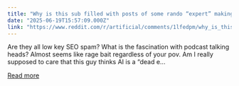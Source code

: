 ```yaml
---
title: "Why is this sub filled with posts of some rando “expert” making “predictions”??"
date: "2025-06-19T15:57:09.000Z"
link: "https://www.reddit.com/r/artificial/comments/1lfedpm/why_is_this_sub_filled_with_posts_of_some_rando/"
---
```


Are they all low key SEO spam? What is the fascination with podcast talking heads? Almost seems like rage bait regardless of your pov. Am I really supposed to care that this guy thinks AI is a “dead e...

[Read more](https://www.reddit.com/r/artificial/comments/1lfedpm/why_is_this_sub_filled_with_posts_of_some_rando/)
